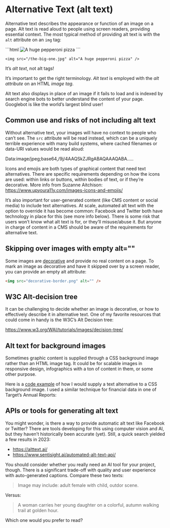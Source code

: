 
# Alternative Text (alt text)

Alternative text describes the appearance or function of an image on a page. Alt text is read aloud to people using screen readers, providing essential context. The most typical method of providing alt text is with the `alt` attribute on an `img` tag:

<div className="grid grid-cols-1 md:grid-cols-2 items-center justify-center text-lg">
    ```html
    <img
        src="the-big-one.jpg"
        alt="A huge pepperoni pizza"
    />
    ```

    <img src="/the-big-one.jpg" alt="A huge pepperoni pizza" />
</div>

<DropCapQuote>
It’s <em>alt text</em>, not alt tags!
</DropCapQuote>

It’s important to get the right terminology. _Alt text_ is employed with the _alt attribute_ on an HTML _image tag_.

Alt text also displays in place of an image if it fails to load and is indexed by search engine bots to better understand the content of your page. Googlebot is like the world’s largest blind user!

## Common use and risks of not including alt text

Without alternative text, your images will have no context to people who can’t see. The `src` attribute will be read instead, which can be a uniquely terrible experience with many build systems, where cached filenames or data-URI values would be read aloud:

<DropCapQuote>
Data:image/jpeg;base64,/9j/4AAQSkZJRgABAQAAAQABA.....
</DropCapQuote>

Icons and emojis are both types of graphical content that need text alternatives. There are specific requirements depending on how the icons are used: within links or buttons, within bodies of text, or if they’re decorative. More info from Suzanne Aitchison: https://www.upyoura11y.com/images-icons-and-emojis/

It’s also important for user-generated content (like CMS content or social media) to include text alternatives. At scale, automated alt text with the option to override it has become common: Facebook and Twitter both have technology in place for this (see more info below). There is some risk that users won’t know what alt text is for, or they’ll misuse/abuse it. But anyone in charge of content in a CMS should be aware of the requirements for alternative text.

## Skipping over images with empty alt=""

Some images are [decorative](https://www.w3.org/WAI/tutorials/images/decorative/) and provide no real content on a page. To mark an image as decorative and have it skipped over by a screen reader, you can provide an empty alt attribute:

```html
<img src="decorative-border.png" alt="" />
```

## W3C Alt-decision tree

It can be challenging to decide whether an image is decorative, or how to effectively describe it in alternative text. One of my favorite resources that could come in handy is the W3C’s Alt Decision tree:

https://www.w3.org/WAI/tutorials/images/decision-tree/

## Alt text for background images

Sometimes graphic content is supplied through a CSS background image rather than an HTML image tag. It could be for scalable images in responsive design, infographics with a ton of content in them, or some other purpose.

Here is a [code example](https://stackblitz.com/edit/web-platform-ddeyuo?file=index.html) of how I would supply a text alternative to a CSS background image. I used a similar technique for financial data in one of Target’s Annual Reports:

<StackBlitz name="web-platform-ddeyuo" view="both" />

## APIs or tools for generating alt text

You might wonder, is there a way to provide automatic alt text like Facebook or Twitter? There are tools developing for this using computer vision and AI, but they haven’t historically been accurate (yet). Still, a quick search yielded a few results in 2023:

- https://alttext.ai/
- https://www.sentisight.ai/automated-alt-text-api/

You should consider whether you really need an AI tool for your project, though. There is a significant trade-off with quality and user experience with auto-generated captions. Compare these two texts:

> Image may include: adult female with child, outdor scene.

Versus:

> A woman carries her young daughter on a colorful, autumn walking trail at golden hour.

Which one would you prefer to read?